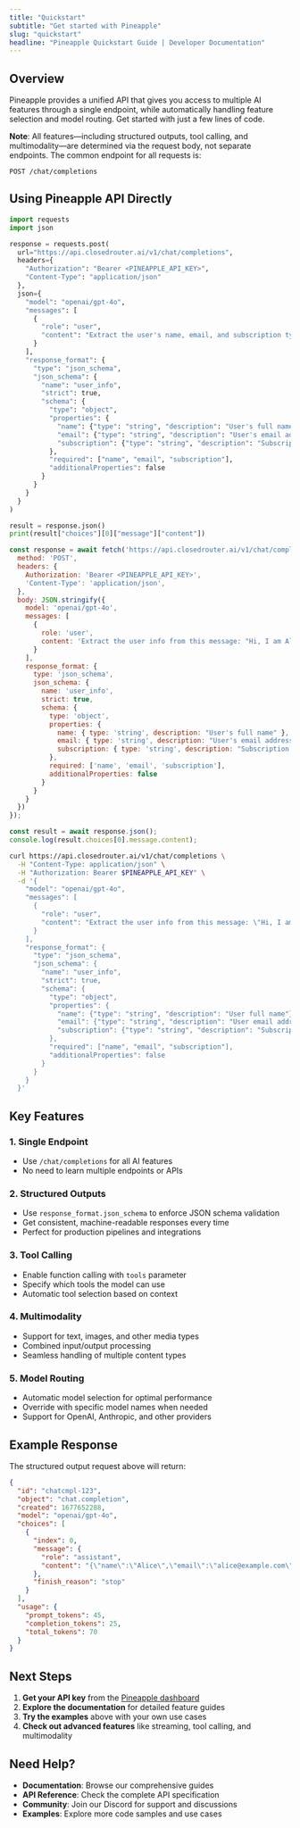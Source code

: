 ```yaml
---
title: "Quickstart"
subtitle: "Get started with Pineapple"
slug: "quickstart"
headline: "Pineapple Quickstart Guide | Developer Documentation"
---
```


## Overview

Pineapple provides a unified API that gives you access to multiple AI features through a single endpoint, while automatically handling feature selection and model routing. Get started with just a few lines of code.

**Note**: All features—including structured outputs, tool calling, and multimodality—are determined via the request body, not separate endpoints. The common endpoint for all requests is:

```
POST /chat/completions
```

## Using Pineapple API Directly

<CodeGroup>

```python
import requests
import json

response = requests.post(
  url="https://api.closedrouter.ai/v1/chat/completions",
  headers={
    "Authorization": "Bearer <PINEAPPLE_API_KEY>",
    "Content-Type": "application/json"
  },
  json={
    "model": "openai/gpt-4o",
    "messages": [
      {
        "role": "user",
        "content": "Extract the user's name, email, and subscription type from this message: 'Hi, I am Alice, my email is alice@example.com and I have a premium subscription.'"
      }
    ],
    "response_format": {
      "type": "json_schema",
      "json_schema": {
        "name": "user_info",
        "strict": true,
        "schema": {
          "type": "object",
          "properties": {
            "name": {"type": "string", "description": "User's full name"},
            "email": {"type": "string", "description": "User's email address"},
            "subscription": {"type": "string", "description": "Subscription type"}
          },
          "required": ["name", "email", "subscription"],
          "additionalProperties": false
        }
      }
    }
  }
)

result = response.json()
print(result["choices"][0]["message"]["content"])
```

```javascript
const response = await fetch('https://api.closedrouter.ai/v1/chat/completions', {
  method: 'POST',
  headers: {
    Authorization: 'Bearer <PINEAPPLE_API_KEY>',
    'Content-Type': 'application/json',
  },
  body: JSON.stringify({
    model: 'openai/gpt-4o',
    messages: [
      {
        role: 'user',
        content: 'Extract the user info from this message: "Hi, I am Alice, my email is alice@example.com and I have a premium subscription."'
      }
    ],
    response_format: {
      type: 'json_schema',
      json_schema: {
        name: 'user_info',
        strict: true,
        schema: {
          type: 'object',
          properties: {
            name: { type: 'string', description: "User's full name" },
            email: { type: 'string', description: "User's email address" },
            subscription: { type: 'string', description: "Subscription type" }
          },
          required: ['name', 'email', 'subscription'],
          additionalProperties: false
        }
      }
    }
  })
});

const result = await response.json();
console.log(result.choices[0].message.content);
```

```bash
curl https://api.closedrouter.ai/v1/chat/completions \
  -H "Content-Type: application/json" \
  -H "Authorization: Bearer $PINEAPPLE_API_KEY" \
  -d '{
    "model": "openai/gpt-4o",
    "messages": [
      {
        "role": "user",
        "content": "Extract the user info from this message: \"Hi, I am Alice, my email is alice@example.com and I have a premium subscription.\""
      }
    ],
    "response_format": {
      "type": "json_schema",
      "json_schema": {
        "name": "user_info",
        "strict": true,
        "schema": {
          "type": "object",
          "properties": {
            "name": {"type": "string", "description": "User full name"},
            "email": {"type": "string", "description": "User email address"},
            "subscription": {"type": "string", "description": "Subscription type"}
          },
          "required": ["name", "email", "subscription"],
          "additionalProperties": false
        }
      }
    }
  }'
```

</CodeGroup>

## Key Features

### 1. **Single Endpoint**
- Use `/chat/completions` for all AI features
- No need to learn multiple endpoints or APIs

### 2. **Structured Outputs**
- Use `response_format.json_schema` to enforce JSON schema validation
- Get consistent, machine-readable responses every time
- Perfect for production pipelines and integrations

### 3. **Tool Calling**
- Enable function calling with `tools` parameter
- Specify which tools the model can use
- Automatic tool selection based on context

### 4. **Multimodality**
- Support for text, images, and other media types
- Combined input/output processing
- Seamless handling of multiple content types

### 5. **Model Routing**
- Automatic model selection for optimal performance
- Override with specific model names when needed
- Support for OpenAI, Anthropic, and other providers

## Example Response

The structured output request above will return:

```json
{
  "id": "chatcmpl-123",
  "object": "chat.completion",
  "created": 1677652288,
  "model": "openai/gpt-4o",
  "choices": [
    {
      "index": 0,
      "message": {
        "role": "assistant",
        "content": "{\"name\":\"Alice\",\"email\":\"alice@example.com\",\"subscription\":\"premium\"}"
      },
      "finish_reason": "stop"
    }
  ],
  "usage": {
    "prompt_tokens": 45,
    "completion_tokens": 25,
    "total_tokens": 70
  }
}
```

## Next Steps

1. **Get your API key** from the [Pineapple dashboard](https://app.closedrouter.ai)
2. **Explore the documentation** for detailed feature guides
3. **Try the examples** above with your own use cases
4. **Check out advanced features** like streaming, tool calling, and multimodality

## Need Help?

- **Documentation**: Browse our comprehensive guides
- **API Reference**: Check the complete API specification
- **Community**: Join our Discord for support and discussions
- **Examples**: Explore more code samples and use cases
